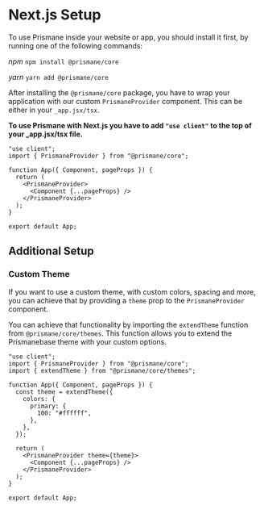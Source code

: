 # Next.js Setup

To use Prismane inside your website or app, you should install it first, by running one of the following commands:

_npm_
`npm install @prismane/core`

_yarn_
`yarn add @prismane/core`

After installing the `@prismane/core` package, you have to wrap your application with our custom `PrismaneProvider` component. This can be either in your `_app.jsx/tsx`.

**To use Prismane with Next.js you have to add `"use client"` to the top of your \_app.jsx/tsx file.**

```tsx
"use client";
import { PrismaneProvider } from "@prismane/core";

function App({ Component, pageProps }) {
  return (
    <PrismaneProvider>
      <Component {...pageProps} />
    </PrismaneProvider>
  );
}

export default App;
```

## Additional Setup

### Custom Theme

If you want to use a custom theme, with custom colors, spacing and more, you can achieve that by providing a `theme` prop to the `PrismaneProvider` component.

You can achieve that functionality by importing the `extendTheme` function from `@prismane/core/themes`. This function allows you to extend the Prismanebase theme with your custom options.

```tsx
"use client";
import { PrismaneProvider } from "@prismane/core";
import { extendTheme } from "@prismane/core/themes";

function App({ Component, pageProps }) {
  const theme = extendTheme({
    colors: {
      primary: {
        100: "#ffffff",
      },
    },
  });

  return (
    <PrismaneProvider theme={theme}>
      <Component {...pageProps} />
    </PrismaneProvider>
  );
}

export default App;
```
